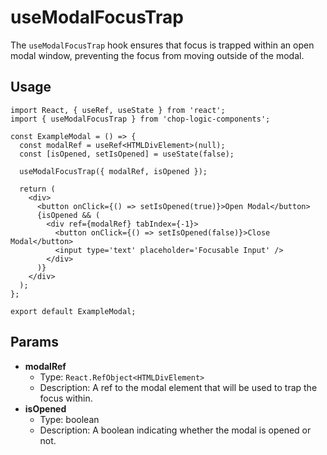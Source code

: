 
<Meta of={UseModalFocusTrapStories} title='Hooks/useModalFocusTrap' />

# useModalFocusTrap

The `useModalFocusTrap` hook ensures that focus is trapped within an open modal window, preventing the focus from moving outside of the modal.

<Canvas>
  <Story of={UseModalFocusTrapStories.Default} />
</Canvas>

## Usage

```tsx
import React, { useRef, useState } from 'react';
import { useModalFocusTrap } from 'chop-logic-components';

const ExampleModal = () => {
  const modalRef = useRef<HTMLDivElement>(null);
  const [isOpened, setIsOpened] = useState(false);

  useModalFocusTrap({ modalRef, isOpened });

  return (
    <div>
      <button onClick={() => setIsOpened(true)}>Open Modal</button>
      {isOpened && (
        <div ref={modalRef} tabIndex={-1}>
          <button onClick={() => setIsOpened(false)}>Close Modal</button>
          <input type='text' placeholder='Focusable Input' />
        </div>
      )}
    </div>
  );
};

export default ExampleModal;
```

## Params

- **modalRef**
  - Type: `React.RefObject<HTMLDivElement>`
  - Description: A ref to the modal element that will be used to trap the focus within.
- **isOpened**
  - Type: boolean
  - Description: A boolean indicating whether the modal is opened or not.
